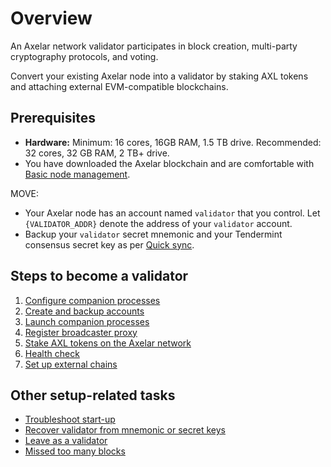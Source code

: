 # Overview


An Axelar network validator participates in block creation, multi-party cryptography protocols, and voting.

Convert your existing Axelar node into a validator by staking AXL tokens and attaching external EVM-compatible blockchains.

## Prerequisites

- **Hardware:** Minimum: 16 cores, 16GB RAM, 1.5 TB drive. Recommended: 32 cores, 32 GB RAM, 2 TB+ drive.
- You have downloaded the Axelar blockchain and are comfortable with [Basic node management](../../node/basic).

MOVE:

- Your Axelar node has an account named `validator` that you control. Let `{VALIDATOR_ADDR}` denote the address of your `validator` account.
- Backup your `validator` secret mnemonic and your Tendermint consensus secret key as per [Quick sync](/node/join).

## Steps to become a validator

1. [Configure companion processes](config)
2. [Create and backup accounts](backup)
3. [Launch companion processes](vald-tofnd)
4. [Register broadcaster proxy](register-broadcaster)
5. [Stake AXL tokens on the Axelar network](stake-axl)
6. [Health check](health-check)
7. [Set up external chains](../external-chains)

## Other setup-related tasks

- [Troubleshoot start-up](../troubleshoot/startup)
- [Recover validator from mnemonic or secret keys](../troubleshoot/recovery)
- [Leave as a validator](../troubleshoot/leave)
- [Missed too many blocks](../troubleshoot/missed-too-many-blocks)
